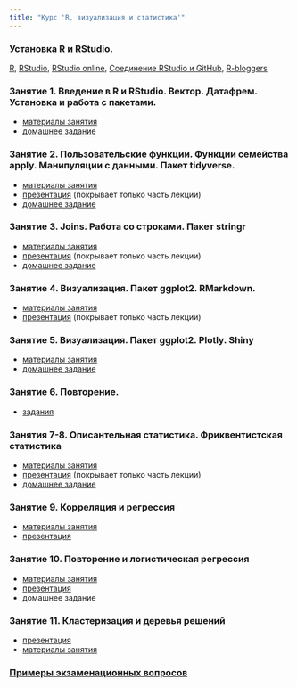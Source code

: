 ```yaml
---
title: "Курс 'R, визуализация и статистика'"
---
```


### Установка R и RStudio.
[R](https://www.r-project.org/), [RStudio](https://www.rstudio.com/products/rstudio/download/#download), [RStudio online](https://www.rollapp.com/app/rstudio), [Cоединение RStudio и GitHub](http://happygitwithr.com/rstudio-git-github.html), [R-bloggers](https://www.r-bloggers.com/)

### Занятие 1. Введение в R и RStudio. Вектор. Датафрем. Установка и работа с пакетами.

* [материалы занятия](https://agricolamz.github.io/FE_R_course/Lab_1.html)
* [домашнее задание](https://docs.google.com/forms/d/e/1FAIpQLScLWNxqwls7ZDxB7S4OyhOWM3U86g-PSwxYfNpSWHqme5KiQQ/viewform?c=0&w=1)

### Занятие 2. Пользовательские функции. Функции семейства apply. Манипуляции с данными. Пакет tidyverse.

* [материалы занятия](https://agricolamz.github.io/FE_R_course/Lab_2.html)
* [презентация](https://github.com/agricolamz/FE_R_course/raw/master/Lab%202.%20advanced_data_manipulation.pdf) (покрывает только часть лекции)
* [домашнее задание](https://goo.gl/forms/vAgbDJ4kIXUYAQVm1)

### Занятие 3. Joins. Работа со строками. Пакет stringr

* [материалы занятия](https://agricolamz.github.io/FE_R_course/Lab_3.html)
* [презентация](https://github.com/agricolamz/FE_R_course/raw/master/Lab%203.%20working_with_strings.pdf) (покрывает только часть лекции)
* [домашнее задание](https://goo.gl/forms/nLIv1oBHNoKrvCZh1)

### Занятие 4. Визуализация. Пакет ggplot2. RMarkdown.

* [материалы занятия](https://agricolamz.github.io/FE_R_course/Lab_4.html)
* [презентация](https://github.com/agricolamz/FE_R_course/raw/master/Lab%204.%20data_visualization.pdf) (покрывает только часть лекции)

### Занятие 5. Визуализация. Пакет ggplot2. Plotly. Shiny

* [материалы занятия](https://agricolamz.github.io/FE_R_course/Lab_5.html)
* [домашнее задание](https://goo.gl/forms/FQB0N89tcIudfWve2)

### Занятие 6. Повторение.

* [задания](https://agricolamz.github.io/FE_R_course/Lab_6.html)

### Занятия 7-8. Описантельная статистика. Фриквентистская статистика

* [материалы занятия](https://agricolamz.github.io/FE_R_course/Lab_7.html)
* [презентация](https://github.com/agricolamz/FE_R_course/raw/master/Lab%207.%20descriptive_and_simple_statistics.pdf) (покрывает только часть лекции)
* [домашнее задание](https://goo.gl/forms/BFgKk2EgXdQaUMi83)

### Занятие 9. Корреляция и регрессия

* [материалы занятия](https://agricolamz.github.io/FE_R_course/Lab_9.html)
* [презентация](https://github.com/agricolamz/FE_R_course/raw/master/Lab%209.%20Correlation_and_regression.pdf)

### Занятие 10. Повторение и логистическая регрессия

* [материалы занятия](https://agricolamz.github.io/FE_R_course/Lab_10.html)
* [презентация](https://github.com/agricolamz/FE_R_course/raw/master/Lab%2010.%20Logistic_regression.pdf)
* домашнее задание

### Занятие 11. Кластеризация и деревья решений

* [презентация](https://github.com/agricolamz/FE_R_course/raw/master/Lab%2011.%20Clustering,_decision_trees.pdf)
* [материалы занятия](https://agricolamz.github.io/FE_R_course/Lab_11.html)

### [Примеры экзаменационных вопросов](https://agricolamz.github.io/FE_R_course/EXAMple.html)